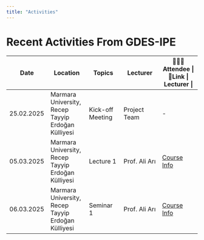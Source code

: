 ```yaml
---
title: "Activities"
---
```


# Recent Activities From GDES-IPE

| Date       | Location                                           | Topics           | Lecturer      | 🧑‍🤝‍🧑Attendee \| 🔗Link \| Lecturer \|               |
|---------------|---------------|--------------|---------------|---------------|
| 25.02.2025 | Marmara University, Recep Tayyip Erdoğan Külliyesi | Kick-off Meeting | Project Team  | \-                                                |
| 05.03.2025 | Marmara University, Recep Tayyip Erdoğan Külliyesi | Lecture 1        | Prof. Ali Arı | [Course Info](Lecture/Lecture1.html#/title-slide) |
| 06.03.2025 | Marmara University, Recep Tayyip Erdoğan Külliyesi | Seminar 1        | Prof. Ali Arı | [Course Info](Lecture/Seminar1.html#/section)     |
